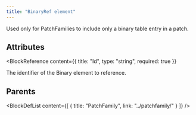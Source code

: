 ```yaml
---
title: "BinaryRef element"
---
```



Used only for PatchFamilies to include only a binary table entry in a patch.


## Attributes

<BlockWrapper>

  <BlockReference
    content={{
      title: "Id",
      type: "string",
      required: true
    }}
  >
  The identifier of the Binary element to reference.
  </BlockReference>

</BlockWrapper>


## Parents

<BlockDefList content={[
    {
      title: "PatchFamily",
      link: "../patchfamily/"
    }
  ]}
/>
